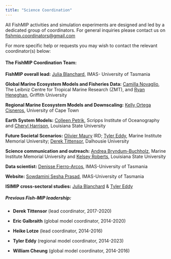 ```yaml
---
title: "Science Coordination"
---
```


All FishMIP activities and simulation experiments are designed and led by a dedicated group of coordinators. For general inquiries please contact us on [fishmip.coordinators\@gmail.com](mailto:fishmip.coordinators@gmail.com){.email-link}

For more specific help or requests you may wish to contact the relevant coordinator(s) below:

#### **The FishMIP Coordination Team:**

**FishMIP overall lead:** [Julia Blanchard](mailto:julia.blanchard@utas.edu.au){.email-link}, IMAS- University of Tasmania

**Global Marine Ecosystem Models and Fisheries Data:** [Camilla Novaglio](mailto:camilla.novaglio@leibniz-zmt.de){.email-link}, The Leibniz Centre for Tropical Marine Research (ZMT), and [Ryan Heneghan](mailto:r.heneghan@griffith.edu.au){.email-link}, Griffith University

**Regional Marine Ecosystem Models and Downscaling:** [Kelly Ortega Cisneros](mailto:kelly.ortegacisneros@uct.ac.za){.email-link}, University of Cape Town

**Earth System Models:** [Colleen Petrik](mailto:colleenpetrik@gmail.com){.email-link}, Scripps Institute of Oceanography and [Cheryl Harrison](mailto:chsharrison@gmail.com){.email-link}, Louisiana State University

**Future Societal Scenarios:** [Olivier Maury](mailto:olivier.maury@ird.fr){.email-link} IRD; [Tyler Eddy](mailto:Tyler.Eddy@mi.mun.ca){.email-link}, Marine Institute Memorial University; [Derek Tittensor](mailto:derek.tittensor@dal.ca){.email-link}, Dalhousie University

**Science communication and outreach:** [Andrea Bryndum-Buchholz](mailto:andrea.buchholz@mi.mun.ca){.email-link}, Marine Institute Memorial University and [Kelsey Roberts](mailto:kroberts3@lsu.edu){.email-link}, Louisiana State University

**Data scientist:** [Denisse Fierro-Arcos](mailto:lilian.fierroarcos@utas.edu.au){.email-link}, IMAS-University of Tasmania

**Website:** [Sowdamini Sesha Prasad](mailto:sowdamini.seshaprasad@utas.edu.au){.email-link}, IMAS-University of Tasmania

**ISIMIP cross-sectoral studies:** [Julia Blanchard](mailto:julia.blanchard@utas.edu.au){.email-link} & [Tyler Eddy](mailto:Tyler.Eddy@mi.mun.ca){.email-link}

##### Previous Fish-MIP leadership:

-   **Derek Tittensor** (lead coordinator, 2017-2020)

-   **Eric Galbraith** (global model coordinator, 2014-2020)

-   **Heike Lotze** (lead coordinator, 2014-2016)

-   **Tyler Eddy** (regional model coordinator, 2014-2023)

-   **William Cheung** (global model coordinator, 2014-2016)
